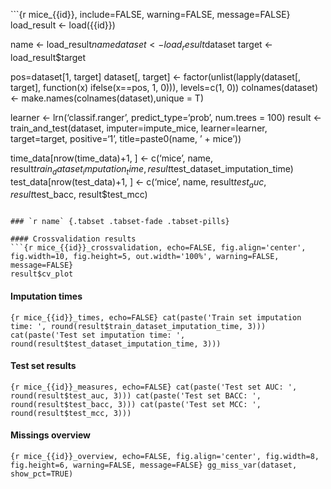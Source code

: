 ```{r mice_{{id}}, include=FALSE, warning=FALSE, message=FALSE}
load_result <- load({{id}})

name <- load_result$name
dataset <- load_result$dataset
target <- load_result$target

pos=dataset[1, target]
dataset[, target] <- factor(unlist(lapply(dataset[, target], function(x) ifelse(x==pos, 1, 0))), levels=c(1, 0))
colnames(dataset) <- make.names(colnames(dataset),unique = T)

learner <- lrn('classif.ranger', predict_type='prob', num.trees = 100)
result <- train_and_test(dataset, imputer=impute_mice, learner=learner, target=target, positive='1', title=paste0(name, ' + mice'))

time_data[nrow(time_data)+1, ] <- c('mice', name, result$train_dataset_imputation_time, result$test_dataset_imputation_time)
test_data[nrow(test_data)+1, ] <- c('mice', name, result$test_auc, result$test_bacc, result$test_mcc)
```

### `r name` {.tabset .tabset-fade .tabset-pills}

#### Crossvalidation results
```{r mice_{{id}}_crossvalidation, echo=FALSE, fig.align='center', fig.width=10, fig.height=5, out.width='100%', warning=FALSE, message=FALSE}
result$cv_plot
```

#### Imputation times
```{r mice_{{id}}_times, echo=FALSE}
cat(paste('Train set imputation time: ', round(result$train_dataset_imputation_time, 3)))
cat(paste('Test set imputation time: ', round(result$test_dataset_imputation_time, 3)))
```

#### Test set results
```{r mice_{{id}}_measures, echo=FALSE}
cat(paste('Test set AUC: ', round(result$test_auc, 3)))
cat(paste('Test set BACC: ', round(result$test_bacc, 3)))
cat(paste('Test set MCC: ', round(result$test_mcc, 3)))
```

#### Missings overview
```{r mice_{{id}}_overview, echo=FALSE, fig.align='center', fig.width=8, fig.height=6, warning=FALSE, message=FALSE}
gg_miss_var(dataset, show_pct=TRUE)
```
